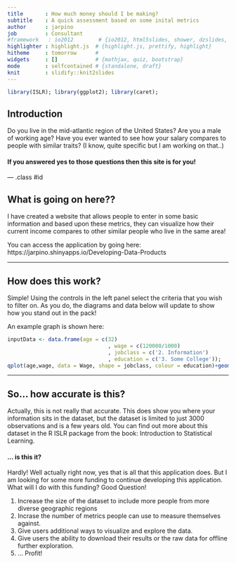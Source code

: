 ```yaml
---
title       : How much money should I be making?
subtitle    : A quick assessment based on some inital metrics
author      : jarpino
job         : Consultant
#framework   : io2012        # {io2012, html5slides, shower, dzslides, ...}
highlighter : highlight.js  # {highlight.js, prettify, highlight}
hitheme     : tomorrow      # 
widgets     : []            # {mathjax, quiz, bootstrap}
mode        : selfcontained # {standalone, draft}
knit        : slidify::knit2slides
---
```

```r
library(ISLR); library(ggplot2); library(caret);
```

## Introduction

Do you live in the mid-atlantic region of the United States? Are you a male of working age? Have you ever wanted to see how your salary compares to people with similar traits? (I know, quite specific but I am working on that..)


#### If you answered yes to those questions then this site is for you! 

--- .class #id

## What is going on here??

I have created a website that allows people to enter in some basic information and based upon these metrics, they can visualize how their current income compares to other similar people who live in the same area!

You can access the application by going here: https://jarpino.shinyapps.io/Developing-Data-Products

--- 

## How does this work?

Simple! Using the controls in the left panel select the criteria that you wish to filter on. As you do, the diagrams and data below will update to show how you stand out in the pack!

An example graph is shown here:

```r
inputData <- data.frame(age = c(32)
                                , wage = c(120000/1000)
                                , jobclass = c('2. Information')
                                , education = c('3. Some College'));
qplot(age,wage, data = Wage, shape = jobclass, colour = education)+geom_point(data = inputData, size = 10)
```

--- 

## So... how accurate is this? 

Actually, this is not really that accurate. This does show you where your information sits in the dataset, but the dataset is limited to just 3000 observations and is a few years old. You can find out more about this dataset in the R ISLR package from the book: Introduction to Statistical Learning.

#### ... is this it?

Hardly! 
Well actually right now, yes that is all that this application does. But I am looking for some more funding to continue developing this application. What will I do with this funding? Good Question!

1. Increase the size of the dataset to include more people from more diverse geographic regions
2. Incrase the number of metrics people can use to measure themselves against.
3. Give users additional ways to visualize and explore the data.
4. Give users the ability to download their results or the raw data for offline further exploration.
5. ... Profit!


